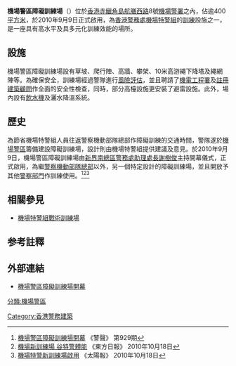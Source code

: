 {{Pathnav|香港警務處|香港警務處架構|警區|機場警區|機場警署|機場特警組|frame=1}}

'''機場警區障礙訓練場'''（{{lang-en|'''Airport District Assault Course'''}}）位於[[香港|香港]][[赤鱲角島|赤鱲角島]][[航膳西路|航膳西路]]8號[[機場警署|機場警署]]之內，佔逾400[[平方米|平方米]]，於2010年9月9日正式啟用，為[[香港警務處|香港警務處]][[機場特警組|機場特警組]]的[[訓練|訓練]]設施之一，是一座具有高水平及具多元化訓練效能的場所。

==設施==
機場警區障礙訓練場設有草坡、爬行陣、高牆、攀架、10米高游繩下降塔及繩網陣等。為確保安全，訓練場經過警隊進行[[風險評估|風險評估]]，並且聘請了[[機電工程署|機電工程署]]及[[註冊|註冊]][[建築|建築]][[顧問|顧問]]作全面的安全性檢查，同時，部分高檯設施更安裝了避雷設施。此外，場內設有[[飲水機|飲水機]]及灑水降溫系統。

==歷史==
為節省機場特警組人員往返警察機動部隊總部作障礙訓練的交通時間，警隊遂於[[機場警區|機場警區]]籌備建設障礙訓練場，設計則由機場特警組提供建議及意見。於2010年9月9日，機場警區障礙訓練場由[[新界南總區|新界南總區]][[警務處助理處長|警務處助理處長]][[謝樹俊|謝樹俊]]主持開幕儀式，正式啟用，為繼[[警察機動部隊總部|警察機動部隊總部]]以外，另一個特定設計的障礙訓練場，並且開放予其他[[香港警務處架構|警察部門]]作訓練使用。<ref>[http://www.police.gov.hk/offbeat/929/chi/n02.htm 機場警區障礙訓練場開幕] {{Wayback|url=http://www.police.gov.hk/offbeat/929/chi/n02.htm |date=20200805014100 }} 《警聲》 第929期</ref><ref>[http://orientaldaily.on.cc/cnt/news/20101018/00176_033.html 機場新訓練場 谷特警體能] {{Wayback|url=http://orientaldaily.on.cc/cnt/news/20101018/00176_033.html |date=20160710214430 }} 《東方日報》 2010年10月18日</ref><ref>[http://the-sun.on.cc/cnt/news/20101018/00407_044.html?pubdate=20101018 機場特警新訓練場啟用] {{Wayback|url=http://the-sun.on.cc/cnt/news/20101018/00407_044.html?pubdate=20101018 |date=20160305005200 }} 《太陽報》 2010年10月18日</ref>

==相關參見==
*[[機場特警組戰術訓練場|機場特警組戰術訓練場]]

==参考註釋==
{{reflist}}

==外部連結==
*[http://www.police.gov.hk/offbeat/929/chi/n02.htm 機場警區障礙訓練場開幕] {{Wayback|url=http://www.police.gov.hk/offbeat/929/chi/n02.htm |date=20200805014100 }}

[[Category:香港警務建築|Category:香港警務建築]]
[[分類:機場警區|分類:機場警區]]
